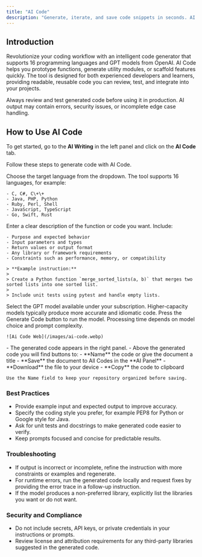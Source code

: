 ```yaml
---
title: "AI Code"
description: "Generate, iterate, and save code snippets in seconds. AI Code accelerates development by producing working code in your chosen language and model based on clear instructions."
---
```


## Introduction

Revolutionize your coding workflow with an intelligent code generator that supports 16 programming languages and GPT models from OpenAI. AI Code helps you prototype functions, generate utility modules, or scaffold features quickly. The tool is designed for both experienced developers and learners, providing readable, reusable code you can review, test, and integrate into your projects.

<Warning>
  Always review and test generated code before using it in production. AI output may contain errors, security issues, or incomplete edge case handling.
</Warning>

## How to Use AI Code

To get started, go to the **AI Writing** in the left panel and click on the **AI Code** tab.

Follow these steps to generate code with AI Code.

<Steps>
  <Step title="Select Programming Language">
    Choose the target language from the dropdown. The tool supports 16 languages, for example:

    - C, C#, C\+\+
    - Java, PHP, Python
    - Ruby, Perl, Shell
    - JavaScript, TypeScript
    - Go, Swift, Rust
  </Step>
  <Step title="Provide Instructions">
    Enter a clear description of the function or code you want. Include:

    - Purpose and expected behavior
    - Input parameters and types
    - Return values or output format
    - Any library or framework requirements
    - Constraints such as performance, memory, or compatibility

    > **Example instruction:**
    >
    > Create a Python function `merge_sorted_lists(a, b)` that merges two sorted lists into one sorted list.
    >
    > Include unit tests using pytest and handle empty lists.
  </Step>
  <Step title="Choose AI Model">
    Select the GPT model available under your subscription. Higher-capacity models typically produce more accurate and idiomatic code.
  </Step>
  <Step title="Click Generate Code">
    Press the Generate Code button to run the model. Processing time depends on model choice and prompt complexity.

    ![Ai Code Web](/images/ai-code.webp)
  </Step>
  <Step title="Review, Save, and Export">
    - The generated code appears in the right panel.
    - Above the generated code you will find buttons to:
      - **Name** the code or give the document a title
      - **Save** the document to All Codes in the **AI Panel**
      - **Download** the file to your device
      - **Copy** the code to clipboard

    Use the Name field to keep your repository organized before saving.
  </Step>
</Steps>

### Best Practices

- Provide example input and expected output to improve accuracy.
- Specify the coding style you prefer, for example PEP8 for Python or Google style for Java.
- Ask for unit tests and docstrings to make generated code easier to verify.
- Keep prompts focused and concise for predictable results.

### Troubleshooting

- If output is incorrect or incomplete, refine the instruction with more constraints or examples and regenerate.
- For runtime errors, run the generated code locally and request fixes by providing the error trace in a follow-up instruction.
- If the model produces a non-preferred library, explicitly list the libraries you want or do not want.

### Security and Compliance

- Do not include secrets, API keys, or private credentials in your instructions or prompts.
- Review license and attribution requirements for any third-party libraries suggested in the generated code.